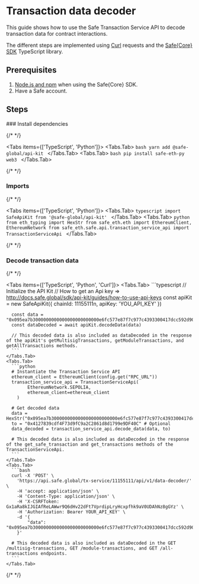 
# Transaction data decoder

This guide shows how to use the Safe Transaction Service API to decode transaction data for contract interactions.

The different steps are implemented using [Curl](https://github.com/curl/curl) requests and the [Safe\{Core\} SDK](https://github.com/safe-global/safe-core-sdk) TypeScript library.

## Prerequisites

1. [Node.js and npm](https://docs.npmjs.com/downloading-and-installing-node-js-and-npm#using-a-node-version-manager-to-install-nodejs-and-npm) when using the Safe\{Core\} SDK.
2. Have a Safe account.

## Steps

<Steps>
  ### Install dependencies

  {/* <!-- vale off --> */}

  <Tabs items={['TypeScript', 'Python']}>
    <Tabs.Tab>
      ```bash
      yarn add @safe-global/api-kit
      ```
    </Tabs.Tab>
    <Tabs.Tab>
      ```bash
      pip install safe-eth-py web3
      ```
    </Tabs.Tab>
  </Tabs>

  {/* <!-- vale on --> */}

  ### Imports

  {/* <!-- vale off --> */}

  <Tabs items={['TypeScript', 'Python']}>
    <Tabs.Tab>
      ```typescript
      import SafeApiKit from '@safe-global/api-kit'
      ```
    </Tabs.Tab>
    <Tabs.Tab>
      ```python
      from eth_typing import HexStr
      from safe_eth.eth import EthereumClient, EthereumNetwork
      from safe_eth.safe.api.transaction_service_api import TransactionServiceApi
      ```
    </Tabs.Tab>
  </Tabs>

  {/* <!-- vale on --> */}

  ### Decode transaction data

  {/* <!-- vale off --> */}

  <Tabs items={['TypeScript', 'Python', 'Curl']}>
    <Tabs.Tab>
      ```typescript
      // Initialize the API Kit
      // How to get an Api key => http://docs.safe.global/sdk/api-kit/guides/how-to-use-api-keys
      const apiKit = new SafeApiKit({
        chainId: 11155111n,
        apiKey: 'YOU_API_KEY'
      })

      const data = "0x095ea7b3000000000000000000000000e6fc577e87f7c977c4393300417dcc592d90acf8ffffffffffffffffffffffffffffffffffffffffffffffffffffffffffffffff"
      const dataDecoded = await apiKit.decodeData(data)

      // This decoded data is also included as dataDecoded in the response of the apiKit's getMultisigTransactions, getModuleTransactions, and getAllTransactions methods.
      ```
    </Tabs.Tab>
    <Tabs.Tab>
      ```python
      # Instantiate the Transaction Service API
      ethereum_client = EthereumClient(config.get("RPC_URL"))
      transaction_service_api = TransactionServiceApi(
            EthereumNetwork.SEPOLIA,
            ethereum_client=ethereum_client
        )

      # Get decoded data
      data = HexStr("0x095ea7b3000000000000000000000000e6fc577e87f7c977c4393300417dcc592d90acf8ffffffffffffffffffffffffffffffffffffffffffffffffffffffffffffffff")
      to = "0x4127839cdf4F73d9fC9a2C2861d8d1799e9DF40C" # Optional
      data_decoded = transaction_service_api.decode_data(data, to)

      # This decoded data is also included as dataDecoded in the response of the get_safe_transaction and get_transactions methods of the TransactionServiceApi.
      ```
    </Tabs.Tab>
    <Tabs.Tab>
      ```bash
      curl -X 'POST' \
        'https://api.safe.global/tx-service/11155111/api/v1/data-decoder/' \
        -H 'accept: application/json' \
        -H 'Content-Type: application/json' \
        -H 'X-CSRFToken: Gx1aRa8kIJGIAfReLAWwr9Q6dHv22dFt7VprdipLryHcxpfhk9aV0UDAhNz8gGYz' \
        -H 'Authorization: Bearer YOUR_API_KEY' \
        -d '{
            "data": "0x095ea7b3000000000000000000000000e6fc577e87f7c977c4393300417dcc592d90acf8ffffffffffffffffffffffffffffffffffffffffffffffffffffffffffffffff"
        }'

      # This decoded data is also included as dataDecoded in the GET /multisig-transactions, GET /module-transactions, and GET /all-transactions endpoints.
      ```
    </Tabs.Tab>
  </Tabs>

   {/* <!-- vale on --> */}
 </Steps>
